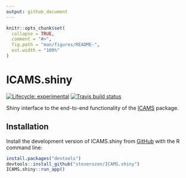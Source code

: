 ```yaml
---
output: github_document
---
```


<!-- README.md is generated from README.Rmd. Please edit that file -->

```r
knitr::opts_chunk$set(
  collapse = TRUE,
  comment = "#>",
  fig.path = "man/figures/README-",
  out.width = "100%"
)
```
# ICAMS.shiny

<!-- badges: start -->

[![Lifecycle: experimental](https://img.shields.io/badge/lifecycle-experimental-orange.svg)](https://www.tidyverse.org/lifecycle/#experimental)
[![Travis build status](https://travis-ci.org/steverozen/ICAMS.shiny.svg?branch=master)](https://travis-ci.org/steverozen/ICAMS.shiny)

<!-- badges: end -->

Shiny interface to the end-to-end functionality of the [ICAMS](https://github.com/steverozen/ICAMS) package.

## Installation

Install the development version of ICAMS.shiny from [GitHub](https://github.com/) with the R command line:

``` r
install.packages("devtools")
devtools::install_github("steverozen/ICAMS.shiny")
ICAMS.shiny::run_app()
```


